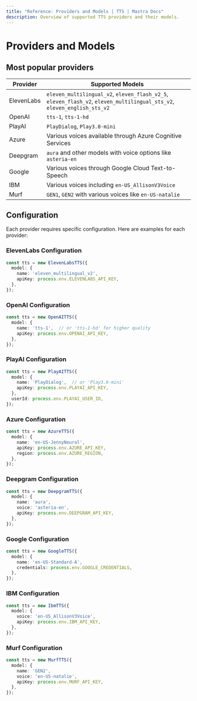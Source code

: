 ```yaml
---
title: "Reference: Providers and Models | TTS | Mastra Docs"
description: Overview of supported TTS providers and their models.
---
```


# Providers and Models

## Most popular providers

| Provider      | Supported Models                                                                                                                                                         |
| ------------- | ------------------------------------------------------------------------------------------------------------------------------------------------------------------------ |
| ElevenLabs    | `eleven_multilingual_v2`, `eleven_flash_v2_5`, `eleven_flash_v2`, `eleven_multilingual_sts_v2`, `eleven_english_sts_v2`                                                  |
| OpenAI        | `tts-1`, `tts-1-hd`                                                                                                                                                      |                                                                                                  
| PlayAI        | `PlayDialog`, `Play3.0-mini`                                                                                                                                             |
| Azure         | Various voices available through Azure Cognitive Services                                                                                                                |
| Deepgram      | `aura` and other models with voice options like `asteria-en`                                                                                                            |
| Google        | Various voices through Google Cloud Text-to-Speech                                                                                                                       |
| IBM           | Various voices including `en-US_AllisonV3Voice`                                                                                                                          |
| Murf          | `GEN1`, `GEN2` with various voices like `en-US-natalie`                                                                                                                 |

## Configuration

Each provider requires specific configuration. Here are examples for each provider:

### ElevenLabs Configuration
```typescript
const tts = new ElevenLabsTTS({
  model: {
    name: 'eleven_multilingual_v2',
    apiKey: process.env.ELEVENLABS_API_KEY,
  },
});
```

### OpenAI Configuration
```typescript
const tts = new OpenAITTS({
  model: {
    name: 'tts-1',  // or 'tts-1-hd' for higher quality
    apiKey: process.env.OPENAI_API_KEY,
  },
});
```

### PlayAI Configuration
```typescript
const tts = new PlayAITTS({
  model: {
    name: 'PlayDialog',  // or 'Play3.0-mini'
    apiKey: process.env.PLAYAI_API_KEY,
  },
  userId: process.env.PLAYAI_USER_ID,
});
```

### Azure Configuration
```typescript
const tts = new AzureTTS({
  model: {
    name: 'en-US-JennyNeural',
    apiKey: process.env.AZURE_API_KEY,
    region: process.env.AZURE_REGION,
  },
});
```

### Deepgram Configuration
```typescript
const tts = new DeepgramTTS({
  model: {
    name: 'aura',
    voice: 'asteria-en',
    apiKey: process.env.DEEPGRAM_API_KEY,
  },
});
```

### Google Configuration
```typescript
const tts = new GoogleTTS({
  model: {
    name: 'en-US-Standard-A',
    credentials: process.env.GOOGLE_CREDENTIALS,
  },
});
```

### IBM Configuration
```typescript
const tts = new IbmTTS({
  model: {
    voice: 'en-US_AllisonV3Voice',
    apiKey: process.env.IBM_API_KEY,
  },
});
```

### Murf Configuration
```typescript
const tts = new MurfTTS({
  model: {
    name: 'GEN2',
    voice: 'en-US-natalie',
    apiKey: process.env.MURF_API_KEY,
  },
});